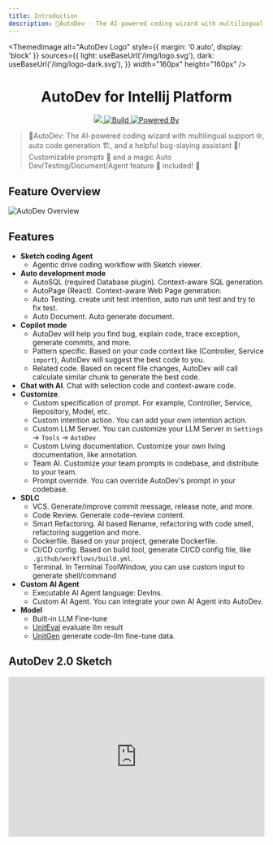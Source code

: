 ```yaml
---
title: Introduction
description: 🧙‍AutoDev - The AI-powered coding wizard with multilingual support 🌐, auto code generation 🏗️, and a helpful bug-slaying assistant 🐞!
---
```



<ThemedImage
  alt="AutoDev Logo"
  style={{ margin: '0 auto', display: 'block' }}
  sources={{
    light: useBaseUrl('/img/logo.svg'),
    dark: useBaseUrl('/img/logo-dark.svg'),
  }}
  width="160px"
  height="160px"
/>

<h1 align="center">AutoDev for Intellij Platform</h1>

<div align="center">
  <a href="https://codecov.io/gh/unit-mesh/auto-dev">
    <img src="https://codecov.io/gh/unit-mesh/auto-dev/graph/badge.svg?token=5RzcndjFPx"/>
  </a>
  <a href="https://github.com/unit-mesh/auto-dev/actions/workflows/build.yml">
    <img src="https://github.com/unit-mesh/auto-dev/actions/workflows/build.yml/badge.svg" alt="Build" />
  </a>
  <a href="https://github.com/unit-mesh/chocolate-factory">
    <img src="https://img.shields.io/badge/powered_by-chocolate_factory-blue?logo=kotlin&logoColor=fff" alt="Powered By" />
  </a>
</div>

> 🧙‍AutoDev: The AI-powered coding wizard with multilingual support 🌐, auto code generation 🏗️, and a helpful
> bug-slaying assistant 🐞! Customizable prompts 🎨 and a magic Auto Dev/Testing/Document/Agent feature 🧪 included! 🚀

## Feature Overview

![AutoDev Overview](/img/autodev-overview.svg)

## Features

- **Sketch coding Agent**
    - Agentic drive coding workflow with Sketch viewer.
- **Auto development mode**
    - AutoSQL (required Database plugin). Context-aware SQL generation.
    - AutoPage (React). Context-aware Web Page generation.
    - Auto Testing. create unit test intention, auto run unit test and try to fix test.
    - Auto Document. Auto generate document.
- **Copilot mode**
    - AutoDev will help you find bug, explain code, trace exception, generate commits, and more.
    - Pattern specific. Based on your code context like (Controller, Service `import`), AutoDev will suggest the best code to you.
    - Related code. Based on recent file changes, AutoDev will call calculate similar chunk to generate the best code.
- **Chat with AI**. Chat with selection code and context-aware code.
- **Customize**.
    - Custom specification of prompt. For example, Controller, Service, Repository, Model, etc.
    - Custom intention action. You can add your own intention action.
    - Custom LLM Server. You can customize your LLM Server in `Settings` -> `Tools` -> `AutoDev`
    - Custom Living documentation. Customize your own living documentation, like annotation.
    - Team AI. Customize your team prompts in codebase, and distribute to your team.
    - Prompt override. You can override AutoDev's prompt in your codebase.
- **SDLC**
    - VCS. Generate/improve commit message, release note, and more.
    - Code Review. Generate code-review content.
    - Smart Refactoring. AI based Rename, refactoring with code smell, refactoring suggetion and more.
    - Dockerfile. Based on your project, generate Dockerfile.
    - CI/CD config. Based on build tool, generate CI/CD config file, like `.github/workflows/build.yml`.
    - Terminal. In Terminal ToolWindow, you can use custom input to generate shell/command
- **Custom AI Agent**
    - Executable AI Agent language: DevIns.
    - Custom AI Agent. You can integrate your own AI Agent into AutoDev.
- **Model**
    - Built-in LLM Fine-tune
    - [UnitEval](https://github.com/unit-mesh/unit-eval) evaluate llm result
    - [UnitGen](https://github.com/unit-mesh/unit-gen) generate code-llm fine-tune data.


## AutoDev 2.0 Sketch

<iframe
	width="100%"
	height="315"
	src="https://www.youtube.com/embed/b1pO641-A54"
	title="AutoDev Sketch Demo"
	frameborder="0"
	allow="accelerometer; autoplay; clipboard-write; encrypted-media; gyroscope; picture-in-picture"
	allowfullscreen
/>

**AutoDev Sketch** is an IDE canvas feature provided by [Shire](https://github.com/phodal/shire), designed to simplify
interactions and enhance the developer experience within the IDE.

| Sketch Name                 | Description                                                                                                  | Screenshots                                                      |
|-----------------------------|--------------------------------------------------------------------------------------------------------------|------------------------------------------------------------------|
| **Code Sketch**             | Real-time code editor with syntax highlighting                                                               | ![](https://shire.run/images/shire-sketch-diff.png)              |
| **Diff Sketch**             | Diff content comparison tool with patch handling                                                             | ![](https://shire.run/images/shire-sketch-diff-view.png)         |
| **Terminal Sketch**         | Editable pop-up terminal interface and integration with other sketch, like frontend dev localhost in WebView | ![](https://shire.run/images/shire-sketch-terminal.png)          |
| **WebView Sketch**          | HTML/React/Ionic mockup generator with WebView display                                                       | ![](https://shire.run/images/shire-sketch-webview.png)           |
| **OpenAPI Sketch`*`**       | OpenAPI editor with bidirectional code-OpenAPI synchronization                                               | ![](https://unitmesh.cc/auto-dev/sketch-openapi.png)             |
| **Dependency Sketch`*`**    | Security-builtin vulnerable dependency checker                                                               | ![](https://unitmesh.cc/auto-dev/sketch-security-dependency.png) |
| **Go Playground Sketch`*`** | Go Playground with bidirectional code preview/edit                                                           | ![](https://unitmesh.cc/auto-dev/sketch-go-playground.png)       |
| **Mermaid Sketch`*`**       | Real-time flowchart preview/edit with bidirectional binding                                                  | ![](https://shire.run/images/shire-sketch-mermaid.png)           |
| **PlantUML Sketch`*`**      | UML diagram editor with bidirectional code-diagram synchronization                                           | ![](https://shire.run/images/shire-sketch-plantuml.png)          |
| **PlanSketch**              | Display AutoDev Planner planning for resovling code issues                                                   | ![](https://unitmesh.cc/auto-dev/autodev-plan-sketch.png)        |

`*` means requires additional plugin installation.

## Architecture

Here is the AutoDev architecture:

![AutoDev Architecture](/img/autodev-arch.svg)
